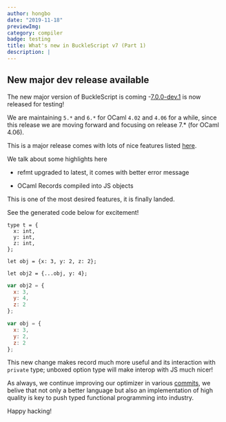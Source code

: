 ```yaml
---
author: hongbo
date: "2019-11-18" 
previewImg:
category: compiler
badge: testing
title: What's new in BuckleScript v7 (Part 1)
description: |
---
```


## New major dev release available

The new major version of BuckleScript is coming
-[7.0.0-dev.1](https://github.com/BuckleScript/bucklescript/pull/3968) is now
released for testing!

We are maintaining `5.*` and `6.*` for OCaml `4.02` and `4.06` for a while,
since this release we are moving forward and focusing on release 7.* (for OCaml
4.06).

This is a major release comes with lots of nice features listed
[here](https://github.com/BuckleScript/bucklescript/blob/master/Changes.md).

We talk about some highlights here

- refmt upgraded to latest, it comes with better error message

- OCaml Records compiled into JS objects

This is one of the most desired features, it is finally landed.

See the generated code below for excitement!

```reason
type t = {
  x: int,
  y: int,
  z: int,
};

let obj = {x: 3, y: 2, z: 2};

let obj2 = {...obj, y: 4};
```

```js
var obj2 = {
  x: 3,
  y: 4,
  z: 2
};

var obj = {
  x: 3,
  y: 2,
  z: 2
};
``` 

This new change makes record much more useful and its interaction with
`private` type; unboxed option type will make interop with JS much nicer!

As always, we continue improving our optimizer in various
[commits](https://github.com/BuckleScript/bucklescript/pull/3966/files?file-filters%5B%5D=.js),
we belive that not only a better language but also an implementation of high
quality is key to push typed functional programming into industry.

Happy hacking!
